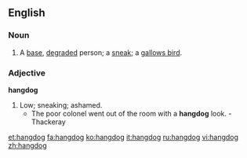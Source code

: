 ==English==
===Noun===
{{en-noun}}
# A [[base]], [[degrade]]d person; a [[sneak]]; a [[gallows bird]].

===Adjective===
'''hangdog'''
# Low; sneaking; ashamed.
#* The poor colonel went out of the room with a '''hangdog''' look. - Thackeray

[[et:hangdog]]
[[fa:hangdog]]
[[ko:hangdog]]
[[it:hangdog]]
[[ru:hangdog]]
[[vi:hangdog]]
[[zh:hangdog]]